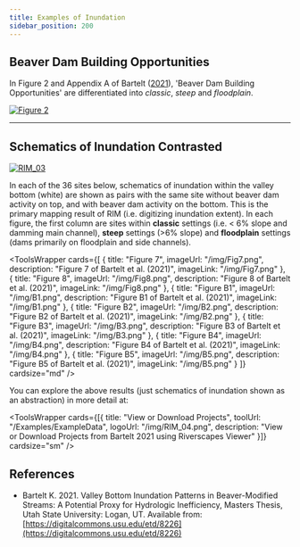 ---
title: Examples of Inundation
sidebar_position: 200
---

## Beaver Dam Building Opportunities
In Figure 2 and Appendix A of Bartelt ([2021](https://digitalcommons.usu.edu/etd/8226)), 'Beaver Dam Building Opportunities' are differentiated into _classic_, _steep_ and _floodplain_.

[![Figure 2](/img/Fig2.png)](https://webrave.riverscapes.net/#/USFS_PIBO/f8aa96b1-0d95-49c6-b82d-03a0b7842cac)

---

## Schematics of Inundation Contrasted

[![RIM_03](/img/RIM_03.png)](https://digitalcommons.usu.edu/etd/8226/)

In each of the 36 sites below, schematics of inundation within the valley bottom (white) are shown as pairs with the same site without beaver dam activity on top, and with beaver dam activity on the bottom. This is the primary mapping result of RIM (i.e. digitizing inundation extent). In each figure, the first column are sites within **classic** settings (i.e. < 6% slope and damming main channel), **steep** settings (>6% slope) and **floodplain** settings (dams primarily on floodplain and side channels).


<ToolsWrapper
  cards={[
    {
      title: "Figure 7",
      imageUrl: "/img/Fig7.png",
      description: "Figure 7 of Bartelt et al. (2021)",
      imageLink: "/img/Fig7.png"
    },
    {
      title: "Figure 8",
      imageUrl: "/img/Fig8.png",
      description: "Figure 8 of Bartelt et al. (2021)",
      imageLink: "/img/Fig8.png"
    },
    {
      title: "Figure B1",
      imageUrl: "/img/B1.png",
      description: "Figure B1 of Bartelt et al. (2021)",
      imageLink: "/img/B1.png"
    },
    {
      title: "Figure B2",
      imageUrl: "/img/B2.png",
      description: "Figure B2 of Bartelt et al. (2021)",
      imageLink: "/img/B2.png"
    },
    {
      title: "Figure B3",
      imageUrl: "/img/B3.png",
      description: "Figure B3 of Bartelt et al. (2021)",
      imageLink: "/img/B3.png"
    },
    {
      title: "Figure B4",
      imageUrl: "/img/B4.png",
      description: "Figure B4 of Bartelt et al. (2021)",
      imageLink: "/img/B4.png"
    },
    {
      title: "Figure B5",
      imageUrl: "/img/B5.png",
      description: "Figure B5 of Bartelt et al. (2021)",
      imageLink: "/img/B5.png"
    }
  ]}
  cardsize="md"
/>

You can explore the above results (just schematics of inundation shown as an abstraction) in more detail at:


<ToolsWrapper
  cards={[{
    title: "View or Download Projects",
    toolUrl: "/Examples/ExampleData",
    logoUrl: "/img/RIM_04.png",
    description: "View or Download Projects from Bartelt 2021 using Riverscapes Viewer"
  }]}
  cardsize="sm"
/>


## References

- Bartelt K. 2021. Valley Bottom Inundation Patterns in Beaver-Modified Streams: A Potential Proxy for Hydrologic Inefficiency, Masters Thesis, Utah State University: Logan, UT. Available from: [https://digitalcommons.usu.edu/etd/8226](https://digitalcommons.usu.edu/etd/8226)